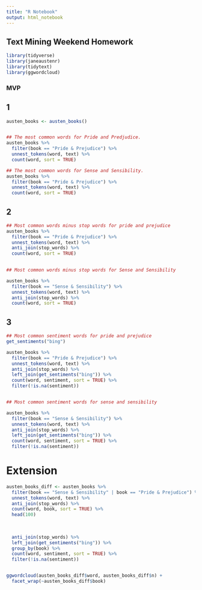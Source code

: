 ```yaml
---
title: "R Notebook"
output: html_notebook
---
```


## Text Mining Weekend Homework

```r
library(tidyverse)
library(janeaustenr)
library(tidytext)
library(ggwordcloud)

```
### MVP

## 1

```r

austen_books <- austen_books()


## The most common words for Pride and Predjudice.
austen_books %>% 
  filter(book == "Pride & Prejudice") %>% 
  unnest_tokens(word, text) %>% 
  count(word, sort = TRUE)
```

```r

## The most common words for Sense and Sensibility.
austen_books %>% 
  filter(book == "Pride & Prejudice") %>% 
  unnest_tokens(word, text) %>% 
  count(word, sort = TRUE)

```
## 2

```r
## Most common words minus stop words for pride and prejudice
austen_books %>% 
  filter(book == "Pride & Prejudice") %>% 
  unnest_tokens(word, text) %>% 
  anti_join(stop_words) %>% 
  count(word, sort = TRUE)
  


```

```r

## Most common words minus stop words for Sense and Sensibility

austen_books %>% 
  filter(book == "Sense & Sensibility") %>% 
  unnest_tokens(word, text) %>% 
  anti_join(stop_words) %>% 
  count(word, sort = TRUE)

```

## 3

```r
## Most common sentiment words for pride and prejudice 
get_sentiments("bing")

austen_books %>% 
  filter(book == "Pride & Prejudice") %>% 
  unnest_tokens(word, text) %>% 
  anti_join(stop_words) %>%
  left_join(get_sentiments("bing")) %>% 
  count(word, sentiment, sort = TRUE) %>% 
  filter(!is.na(sentiment))



```

```r

## Most common sentiment words for sense and sensibility 

austen_books %>% 
  filter(book == "Sense & Sensibility") %>% 
  unnest_tokens(word, text) %>% 
  anti_join(stop_words) %>%
  left_join(get_sentiments("bing")) %>% 
  count(word, sentiment, sort = TRUE) %>% 
  filter(!is.na(sentiment))

```

# Extension

```r

austen_books_diff <- austen_books %>% 
  filter(book == "Sense & Sensibility" | book == "Pride & Prejudice") %>% 
  unnest_tokens(word, text) %>% 
  anti_join(stop_words) %>% 
  count(word, book, sort = TRUE) %>% 
  head(100)
  
  
  
  anti_join(stop_words) %>%
  left_join(get_sentiments("bing")) %>% 
  group_by(book) %>% 
  count(word, sentiment, sort = TRUE) %>% 
  filter(!is.na(sentiment))


ggwordcloud(austen_books_diff$word, austen_books_diff$n) +
  facet_wrap(~austen_books_diff$book)

```

